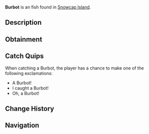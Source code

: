 {{FishInfobox
|image          = Burbot.png
|rarity         = Uncommon
|sea            = First Sea
|location       = [[Snowcap Island]]
|sublocation    = Freshwater
|sources        = Fishing Rod
|radar_location = 
|xp             = 110
|weather        = Foggy
|time           = 
|season         = Autumn
|bait           = Minnow
|base_weight    = 3.5
|base_value     = 80
|weight_range   = 2.5
|base_chance    = 50
|base_resil     = 50
}}
'''Burbot''' is an {{Rarity|Uncommon}} fish found in [[Snowcap Island]].

== Description ==
{{Description|The Burbot is a long, slender freshwater fish with a mottled brown and green appearance, resembling a cross between a catfish and an eel. Burbots are known for being active in colder temperatures, particularly under the ice in Snowcap Pond.|Bestiary Entry}}

== Obtainment ==
{{Description|Found in Snowcap Pond.|Bestiary Hint}}
{{Fish Availability|
Snowcap Island/Freshwater Pond
|top_rods      = 
Free Spirit Rod\197419.34\151028.46;
Trident Rod\197247.99\121389.25;
Azure Of Lagoon\188872.76\164776.33;
Astralhook Rod\184838.89\244392.72;
Leviathan's Fang Rod\183670.99\186101.45;
Training Rod\167125.8\181828.05;
Flimsy Rod\132261.01\116709.18;
Buddy Bond Rod\103676.85\87288.36;
Ethereal Prism Rod\179093.08\221069.56;
No-Life Rod\176407.63\169711.63;
Fortune Rod\100046.61\129475.92;
Depthseeker Rod\178049.71\140380.3;
Avalanche Rod\172957.16\135204.81;
Verdant Shear Rod\171449.2\142692.15;
Seraphic Rod\170119.99\167386.4;
Challenger's Rod\168784.96\166072.83;
Blazebringer Rod\160859.44\151637.32;
Zeus Rod\159565.66\142231.86;
Volcanic Rod\155576.52\107948.5;
Rod Of The Forgotten Fang\155153.33\152660.24;
Rod Of The Depths\146765.31\138449.3;
Rod Of The Exalted One\133084.63\130138.59;
Steady Rod\85658.62\68249.65
|recommended   = Trident Rod
}}

== Catch Quips ==
When catching a Burbot, the player has a chance to make one of the following exclamations:
* A Burbot!
* I caught a Burbot!
* Oh, a Burbot!

== Change History ==
{{Change History|{{subst:Current Version}}}}

== Navigation ==
{{Fish Navbox|Snowcap Island}}